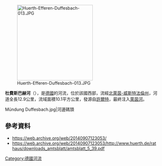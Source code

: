 {{No footnotes|time=2020-07-17T13:38:05+00:00}}
{{Coord|50|56|3.07|N|6|57|48.89|E|display=title}}
[[Image:Huerth-Efferen-Duffesbach-013.JPG|250px]]

'''杜費斯巴赫河'''（{{lang-de|Duffesbach}}），是[[德國|德國]]的河流，位於該國西部，流經[[北萊茵-威斯特法倫州|北萊茵-威斯特法倫州]]，河道全長12.9公里，流域面積10.1平方公里，發源自[[許爾特|許爾特]]，最終注入[[萊茵河|萊茵河]]。
<gallery>
Mündung Duffesbach.jpg|河邊碼頭
</gallery>

==參考資料==
* https://web.archive.org/web/20140907123053/
* https://web.archive.org/web/20140907123053/http://www.huerth.de/rathaus/downloads_amtsblatt/amtsblatt_5_39.pdf

{{Germany-geo-stub}}
[[Category:德國河流|Category:德國河流]]